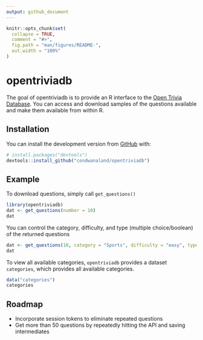 ```yaml
---
output: github_document
---
```


<!-- README.md is generated from README.Rmd. Please edit that file -->

```r
knitr::opts_chunk$set(
  collapse = TRUE,
  comment = "#>",
  fig.path = "man/figures/README-",
  out.width = "100%"
)
```

# opentriviadb

<!-- badges: start -->
<!-- badges: end -->

The goal of opentriviadb is to provide an R interface to the [Open Trivia Database](https://opentdb.com/). You can access and download samples of the questions available and make them available from within R.

## Installation

You can install the development version from [GitHub](https://github.com/) with:

``` r
# install.packages("devtools")
devtools::install_github("condwanaland/opentriviadb")
```
## Example

To download questions, simply call `get_questions()`

```r
library(opentriviadb)
dat <- get_questions(number = 10)
dat
```

You can control the category, difficulty, and type (multiple choice/boolean) of the returned questions

```r
dat <- get_questions(10, category = "Sports", difficulty = "easy", type = "multiple")
dat
```

To view all available categories, `opentriviadb` provides a dataset `categories`, which provides all available categories.

```r
data("categories")
categories
```


## Roadmap
* Incorporate session tokens to eliminate repeated questions
* Get more than 50 questions by repeatedly hitting the API and saving intermediates
